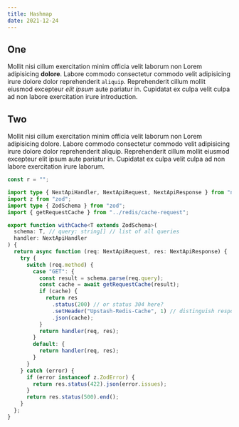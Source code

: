 ```yaml
---
title: Hashmap
date: 2021-12-24
---
```


## One

Mollit nisi cillum exercitation minim officia velit laborum non Lorem
adipisicing **dolore**. Labore commodo consectetur commodo velit adipisicing irure
dolore dolor reprehenderit `aliquip`. Reprehenderit cillum mollit eiusmod
excepteur _elit ipsum_ aute pariatur in. Cupidatat ex culpa velit culpa ad non
labore exercitation irure <Link href="introduction">introduction</Link>.

## Two

Mollit nisi cillum exercitation minim officia velit laborum non Lorem
adipisicing dolore. Labore commodo consectetur commodo velit adipisicing irure
dolore dolor reprehenderit aliquip. Reprehenderit cillum mollit eiusmod
excepteur elit ipsum aute pariatur in. Cupidatat ex culpa velit culpa ad non
labore exercitation irure laborum.

```ts
const r = "";
```

```ts showLineNumbers {1-3,4} /req/
import type { NextApiHandler, NextApiRequest, NextApiResponse } from "next";
import z from "zod";
import type { ZodSchema } from "zod";
import { getRequestCache } from "../redis/cache-request";

export function withCache<T extends ZodSchema>(
  schema: T, // query: string[] // list of all queries
  handler: NextApiHandler
) {
  return async function (req: NextApiRequest, res: NextApiResponse) {
    try {
      switch (req.method) {
        case "GET": {
          const result = schema.parse(req.query);
          const cache = await getRequestCache(result);
          if (cache) {
            return res
              .status(200) // or status 304 here?
              .setHeader("Upstash-Redis-Cache", 1) // distinguish response
              .json(cache);
          }
          return handler(req, res);
        }
        default: {
          return handler(req, res);
        }
      }
    } catch (error) {
      if (error instanceof z.ZodError) {
        return res.status(422).json(error.issues);
      }
      return res.status(500).end();
    }
  };
}
```
